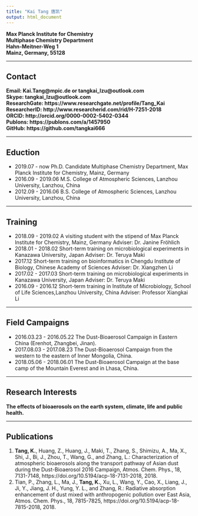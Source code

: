 ```yaml
---
title: "Kai Tang 唐凯"
output: html_document
---
```

    
**Max Planck Institute for Chemistry**  
**Multiphase Chemistry Department**  
**Hahn-Meitner-Weg 1**  
**Mainz, Germany, 55128**      

***
## Contact
**Email: Kai.Tang@mpic.de  or  tangkai_lzu@outlook.com**  
**Skype: tangkai_lzu@outlook.com**  
**ResearchGate: https://www.researchgate.net/profile/Tang_Kai**    
**ResearcherID: http://www.researcherid.com/rid/H-7251-2018 **  
**ORCID: http://orcid.org/0000-0002-5402-0344 **  
**Publons: https://publons.com/a/1457950 **  
**GitHub: https://github.com/tangkai666 ** 
   
***
## Eduction  
* 2019.07 \- now   Ph.D. Candidate  Multiphase Chemistry Department, Max Planck Institute for Chemistry, Mainz, Germany
* 2016.09 \- 2019.06   M.S.  College of Atmospheric Sciences, Lanzhou University, Lanzhou, China    
* 2012.09 \- 2016.06   B.S.  College of Atmospheric Sciences, Lanzhou University, Lanzhou, China    

***  
## Training
* 2018.09 \- 2019.02  A visiting student with the stipend of Max Planck Institute for Chemistry, Mainz, Germany  Adviser: Dr. Janine Fröhlich  
* 2018.01 \- 2018.02  Short-term training on microbiological experiments in Kanazawa University, Japan  Adviser: Dr. Teruya Maki
* 2017.12  Short-term training on bioinformatics in Chengdu Institute of Biology, Chinese Academy of Sciences  Adviser: Dr. Xiangzhen Li  
* 2017.02 \- 2017.03  Short-term training on microbiological experiments in Kanazawa University, Japan  Adviser: Dr. Teruya Maki 
* 2016.09 \- 2016.12  Short-term training in Institute of Microbiology, School of Life Sciences,Lanzhou University, China  Adviser: Professor Xiangkai Li  
    
***
## Field Campaigns
* 2016.03.23 \- 2016.05.22 The Dust-Bioaerosol Campaign in Eastern China (Erenhot, Zhangbei, Jinan).  
* 2017.08.03 \- 2017.08.23 The Dust-Bioaerosol Campaign from the western to the eastern of Inner Mongolia, China.  
* 2018.05.06 - 2018.06.01 The Dust-Bioaerosol Campaign at the base camp of the Mountain Everest and in Lhasa, China.  
    
***
## Research Interests  
**The effects of bioaerosols on the earth system, climate, life and public health.**  
    
***    
## Publications  
1. **Tang, K.**, Huang, Z., Huang, J., Maki, T., Zhang, S., Shimizu, A., Ma, X., Shi, J., Bi, J., Zhou, T., Wang, G., and Zhang, L.: Characterization of atmospheric bioaerosols along the transport pathway of Asian dust during the Dust-Bioaerosol 2016 Campaign, Atmos. Chem. Phys., 18, 7131-7148, https://doi.org/10.5194/acp-18-7131-2018, 2018.  
2. Tian, P., Zhang, L., Ma, J., **Tang, K.**, Xu, L., Wang, Y., Cao, X., Liang, J., Ji, Y., Jiang, J. H., Yung, Y. L., and Zhang, R.: Radiative absorption enhancement of dust mixed with anthropogenic pollution over East Asia, Atmos. Chem. Phys., 18, 7815-7825, https://doi.org/10.5194/acp-18-7815-2018, 2018.  

